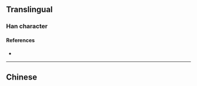 {{character info/new}}
{{also|瀅}}
==Translingual==

===Han character===
{{Han char|rn=85|rad=水|as=10|sn=13|four=|canj=ETBI|ids=⿰氵莹}}

====References====
* {{Han ref|kx=0643.241|hdz=31694.051|uh=6EE2|ud=28386}}

----

==Chinese==
{{zh-see|瀅}}